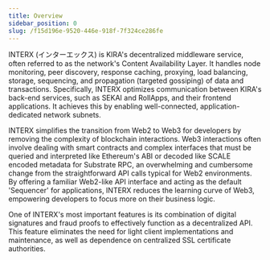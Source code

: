 ```yaml
---
title: Overview
sidebar_position: 0
slug: /f15d196e-9520-446e-918f-7f324ce286fe
---
```





INTERX (インターエックス) is KIRA's decentralized middleware service, often referred to as the network's Content Availability Layer. It handles node monitoring, peer discovery, response caching, proxying, load balancing, storage, sequencing, and propagation (targeted gossiping) of data and transactions. Specifically, INTERX optimizes communication between KIRA's back-end services, such as SEKAI and RollApps, and their frontend applications. It achieves this by enabling well-connected, application-dedicated network subnets.


INTERX simplifies the transition from Web2 to Web3 for developers by removing the complexity of blockchain interactions. Web3 interactions often involve dealing with smart contracts and complex interfaces that must be queried and interpreted like Ethereum's ABI or decoded like SCALE encoded metadata for Substrate RPC, an overwhelming and cumbersome change from the straightforward API calls typical for Web2 environments. By offering a familiar Web2-like API interface and acting as the default 'Sequencer' for applications, INTERX reduces the learning curve of Web3, empowering developers to focus more on their business logic. 


One of INTERX's most important features is its combination of digital signatures and fraud proofs to effectively function as a decentralized API. This feature eliminates the need for light client implementations and maintenance, as well as dependence on centralized SSL certificate authorities.

